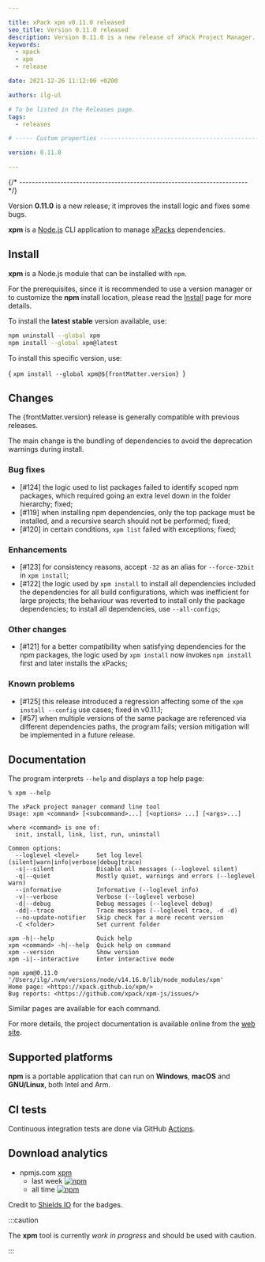```yaml
---

title: xPack xpm v0.11.0 released
seo_title: Version 0.11.0 released
description: Version 0.11.0 is a new release of xPack Project Manager.
keywords:
  - xpack
  - xpm
  - release

date: 2021-12-26 11:12:00 +0200

authors: ilg-ul

# To be listed in the Releases page.
tags:
  - releases

# ----- Custom properties -----------------------------------------------------

version: 0.11.0

---
```



{/* ------------------------------------------------------------------------ */}

Version **0.11.0** is a new release; it improves the install logic and fixes some bugs.

<!-- truncate -->

<PageMetadata title={frontMatter.seo_title} />

**xpm** is a
[Node.js](https://nodejs.org/en/) CLI
application to manage
[xPacks](https://xpack.github.io/intro/#but-what-are-xpacks) dependencies.

## Install

**xpm** is a Node.js module that can be installed with `npm`.

For the prerequisites, since it is recommended
to use a version manager or to customize the **npm** install location,
please read the
[Install](https://xpack.github.io/xpm/install/) page for more details.

To install the **latest stable** version available, use:

```sh
npm uninstall --global xpm
npm install --global xpm@latest
```

To install this specific version, use:

<CodeBlock language="sh"> {
`xpm install --global xpm@${frontMatter.version}
`} </CodeBlock>

## Changes

The {frontMatter.version} release
is generally compatible with previous releases.

The main change is the bundling of dependencies to avoid the deprecation
warnings during install.

### Bug fixes

- [#124] the logic used to list packages failed to identify scoped
  npm packages, which required going an extra level down in the folder
  hierarchy; fixed;
- [#119] when installing npm dependencies, only the top package must
  be installed, and a recursive search should not be performed; fixed;
- [#120] in certain conditions, `xpm list` failed with exceptions; fixed;

### Enhancements

- [#123] for consistency reasons, accept `-32` as an alias for `--force-32bit`
  in `xpm install`;
- [#122] the logic used by `xpm install` to install all dependencies included
  the dependencies for all build configurations, which was inefficient for
  large projects; the behaviour was reverted to install only the package
  dependencies; to install all dependencies, use `--all-configs`;

### Other changes

- [#121] for a better compatibility when satisfying dependencies for the
   npm packages, the logic used by
  `xpm install` now invokes `npm install` first and later installs the
  xPacks;

### Known problems

- [#125] this release introduced a regression affecting some of the
  `xpm install --config` use cases; fixed in v0.11.1;
- [#57] when multiple versions of the same package are referenced
  via different dependencies paths, the program fails; version
  mitigation will be implemented in a future release.

## Documentation

The program interprets `--help` and displays a top help page:

```console
% xpm --help

The xPack project manager command line tool
Usage: xpm <command> [<subcommand>...] [<options> ...] [<args>...]

where <command> is one of:
  init, install, link, list, run, uninstall

Common options:
  --loglevel <level>     Set log level (silent|warn|info|verbose|debug|trace)
  -s|--silent            Disable all messages (--loglevel silent)
  -q|--quiet             Mostly quiet, warnings and errors (--loglevel warn)
  --informative          Informative (--loglevel info)
  -v|--verbose           Verbose (--loglevel verbose)
  -d|--debug             Debug messages (--loglevel debug)
  -dd|--trace            Trace messages (--loglevel trace, -d -d)
  --no-update-notifier   Skip check for a more recent version
  -C <folder>            Set current folder

xpm -h|--help            Quick help
xpm <command> -h|--help  Quick help on command
xpm --version            Show version
xpm -i|--interactive     Enter interactive mode

npm xpm@0.11.0 '/Users/ilg/.nvm/versions/node/v14.16.0/lib/node_modules/xpm'
Home page: <https://xpack.github.io/xpm/>
Bug reports: <https://github.com/xpack/xpm-js/issues/>
```

Similar pages are available for each command.

For more details, the project documentation is available online from the
[web site](https://xpack.github.io/xpm/).

## Supported platforms

**npm** is a portable application that can run on
**Windows**, **macOS** and **GNU/Linux**, both Intel and Arm.

## CI tests

Continuous integration tests are done via GitHub
[Actions](https://github.com/xpack/xpm-js/actions/).

## Download analytics

- npmjs.com [xpm](https://www.npmjs.com/package/xpm)
  - last week [![npm](https://img.shields.io/npm/dw/xpm.svg)](https://www.npmjs.com/package/xpm/)
  - all time [![npm](https://img.shields.io/npm/dt/xpm.svg)](https://www.npmjs.com/package/xpm/)

Credit to [Shields IO](https://shields.io) for the badges.

:::caution

The **xpm** tool is currently _work in progress_ and should be used with caution.

:::
